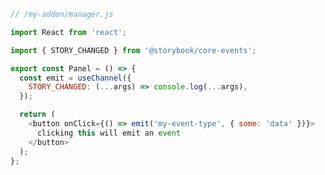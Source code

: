 ```js
// /my-addon/manager.js

import React from 'react';

import { STORY_CHANGED } from '@storybook/core-events';

export const Panel = () => {
  const emit = useChannel({
    STORY_CHANGED: (...args) => console.log(...args),
  });

  return (
    <button onClick={() => emit('my-event-type', { some: 'data' })}>
      clicking this will emit an event
    </button>
  );
};
```
